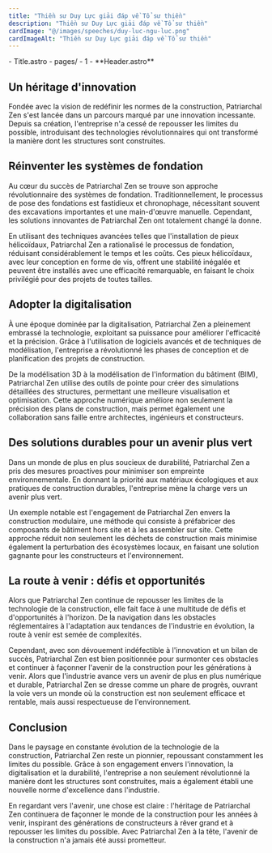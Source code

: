```yaml
---
title: "Thiền sư Duy Lực giải đáp về Tổ sư thiền"
description: "Thiền sư Duy Lực giải đáp về Tổ sư thiền"
cardImage: "@/images/speeches/duy-luc-ngu-luc.png"
cardImageAlt: "Thiền sư Duy Lực giải đáp về Tổ sư thiền"
---
```



<FileTree>
  - Title.astro
  - pages/
    - 1
      - **Header.astro**
</FileTree>



## Un héritage d'innovation

Fondée avec la vision de redéfinir les normes de la construction, Patriarchal Zen s'est lancée dans un parcours marqué par une innovation incessante. Depuis sa création, l'entreprise n'a cessé de repousser les limites du possible, introduisant des technologies révolutionnaires qui ont transformé la manière dont les structures sont construites.

## Réinventer les systèmes de fondation

Au cœur du succès de Patriarchal Zen se trouve son approche révolutionnaire des systèmes de fondation. Traditionnellement, le processus de pose des fondations est fastidieux et chronophage, nécessitant souvent des excavations importantes et une main-d'œuvre manuelle. Cependant, les solutions innovantes de Patriarchal Zen ont totalement changé la donne.

En utilisant des techniques avancées telles que l'installation de pieux hélicoïdaux, Patriarchal Zen a rationalisé le processus de fondation, réduisant considérablement le temps et les coûts. Ces pieux hélicoïdaux, avec leur conception en forme de vis, offrent une stabilité inégalée et peuvent être installés avec une efficacité remarquable, en faisant le choix privilégié pour des projets de toutes tailles.

## Adopter la digitalisation

À une époque dominée par la digitalisation, Patriarchal Zen a pleinement embrassé la technologie, exploitant sa puissance pour améliorer l'efficacité et la précision. Grâce à l'utilisation de logiciels avancés et de techniques de modélisation, l'entreprise a révolutionné les phases de conception et de planification des projets de construction.

De la modélisation 3D à la modélisation de l'information du bâtiment (BIM), Patriarchal Zen utilise des outils de pointe pour créer des simulations détaillées des structures, permettant une meilleure visualisation et optimisation. Cette approche numérique améliore non seulement la précision des plans de construction, mais permet également une collaboration sans faille entre architectes, ingénieurs et constructeurs.

## Des solutions durables pour un avenir plus vert

Dans un monde de plus en plus soucieux de durabilité, Patriarchal Zen a pris des mesures proactives pour minimiser son empreinte environnementale. En donnant la priorité aux matériaux écologiques et aux pratiques de construction durables, l'entreprise mène la charge vers un avenir plus vert.

Un exemple notable est l'engagement de Patriarchal Zen envers la construction modulaire, une méthode qui consiste à préfabricer des composants de bâtiment hors site et à les assembler sur site. Cette approche réduit non seulement les déchets de construction mais minimise également la perturbation des écosystèmes locaux, en faisant une solution gagnante pour les constructeurs et l'environnement.

## La route à venir : défis et opportunités

Alors que Patriarchal Zen continue de repousser les limites de la technologie de la construction, elle fait face à une multitude de défis et d'opportunités à l'horizon. De la navigation dans les obstacles réglementaires à l'adaptation aux tendances de l'industrie en évolution, la route à venir est semée de complexités.

Cependant, avec son dévouement indéfectible à l'innovation et un bilan de succès, Patriarchal Zen est bien positionnée pour surmonter ces obstacles et continuer à façonner l'avenir de la construction pour les générations à venir. Alors que l'industrie avance vers un avenir de plus en plus numérique et durable, Patriarchal Zen se dresse comme un phare de progrès, ouvrant la voie vers un monde où la construction est non seulement efficace et rentable, mais aussi respectueuse de l'environnement.

## Conclusion

Dans le paysage en constante évolution de la technologie de la construction, Patriarchal Zen reste un pionnier, repoussant constamment les limites du possible. Grâce à son engagement envers l'innovation, la digitalisation et la durabilité, l'entreprise a non seulement révolutionné la manière dont les structures sont construites, mais a également établi une nouvelle norme d'excellence dans l'industrie.

En regardant vers l'avenir, une chose est claire : l'héritage de Patriarchal Zen continuera de façonner le monde de la construction pour les années à venir, inspirant des générations de constructeurs à rêver grand et à repousser les limites du possible. Avec Patriarchal Zen à la tête, l'avenir de la construction n'a jamais été aussi prometteur.
